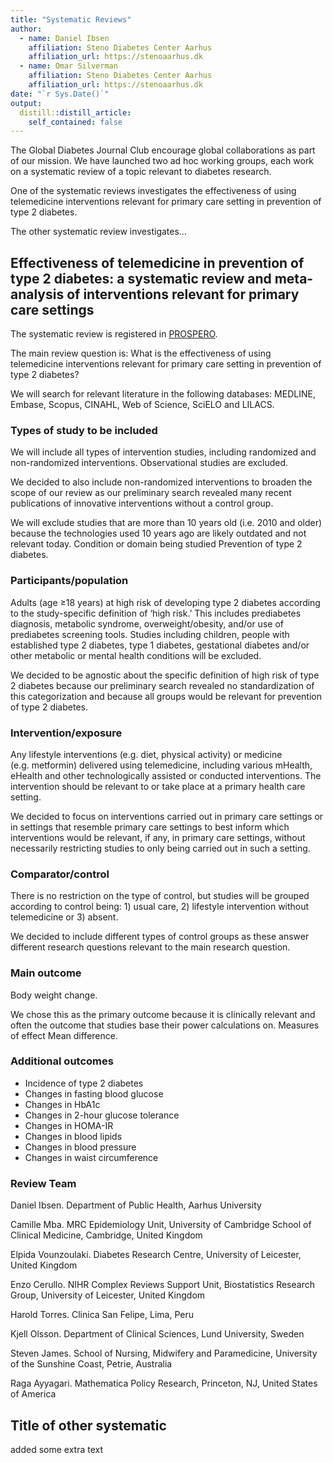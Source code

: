 ```yaml
---
title: "Systematic Reviews"
author:
  - name: Daniel Ibsen
    affiliation: Steno Diabetes Center Aarhus
    affiliation_url: https://stenoaarhus.dk
  - name: Omar Silverman
    affiliation: Steno Diabetes Center Aarhus
    affiliation_url: https://stenoaarhus.dk
date: "`r Sys.Date()`"
output:
  distill::distill_article:
    self_contained: false
---
```


The Global Diabetes Journal Club encourage global collaborations as part of our mission. We have launched two ad hoc working groups, each work on a systematic review of a topic relevant to diabetes research.

One of the systematic reviews investigates the effectiveness of using telemedicine interventions relevant for primary care setting in prevention of type 2 diabetes.

The other systematic review investigates...

## Effectiveness of telemedicine in prevention of type 2 diabetes: a systematic review and meta-analysis of interventions relevant for primary care settings
The systematic review is registered in [PROSPERO](https://www.crd.york.ac.uk/prospero/display_record.php?ID=CRD42020210829).

The main review question is: What is the effectiveness of using telemedicine interventions relevant for primary care setting in prevention of type 2 diabetes?

We will search for relevant literature in the following databases: MEDLINE, Embase, Scopus, CINAHL, Web of Science, SciELO and LILACS.

### Types of study to be included
We will include all types of intervention studies, including randomized and non-randomized interventions. Observational studies are excluded.

We decided to also include non-randomized interventions to broaden the scope of our review as our preliminary search revealed many recent publications of innovative interventions without a control group.

We will exclude studies that are more than 10 years old (i.e. 2010 and older) because the technologies used 10 years ago are likely outdated and not relevant today.
Condition or domain being studied
Prevention of type 2 diabetes.

### Participants/population
Adults (age ≥18 years) at high risk of developing type 2 diabetes according to the study-specific definition of ‘high risk.’ This includes prediabetes diagnosis, metabolic syndrome, overweight/obesity, and/or use of prediabetes screening tools. Studies including children, people with established type 2 diabetes, type 1 diabetes, gestational diabetes and/or other metabolic or mental health conditions will be excluded.

We decided to be agnostic about the specific definition of high risk of type 2 diabetes because our preliminary search revealed no standardization of this categorization and because all groups would be relevant for prevention of type 2 diabetes.

### Intervention/exposure
Any lifestyle interventions (e.g. diet, physical activity) or medicine (e.g. metformin) delivered using telemedicine, including various mHealth, eHealth and other technologically assisted or conducted interventions. The intervention should be relevant to or take place at a primary health care setting.

We decided to focus on interventions carried out in primary care settings or in settings that resemble primary care settings to best inform which interventions would be relevant, if any, in primary care settings, without necessarily restricting studies to only being carried out in such a setting.

### Comparator/control
There is no restriction on the type of control, but studies will be grouped according to control being: 1) usual care, 2) lifestyle intervention without telemedicine or 3) absent.

We decided to include different types of control groups as these answer different research questions relevant to the main research question.

### Main outcome
Body weight change.

We chose this as the primary outcome because it is clinically relevant and often the outcome that studies base their power calculations on.
Measures of effect
Mean difference.

### Additional outcomes
- Incidence of type 2 diabetes
- Changes in fasting blood glucose
- Changes in HbA1c
- Changes in 2-hour glucose tolerance
- Changes in HOMA-IR
- Changes in blood lipids
- Changes in blood pressure
- Changes in waist circumference

### Review Team
Daniel Ibsen. Department of Public Health, Aarhus University

Camille Mba. MRC Epidemiology Unit, University of Cambridge School of Clinical Medicine, Cambridge, United Kingdom

Elpida Vounzoulaki. Diabetes Research Centre, University of Leicester, United Kingdom

Enzo Cerullo. NIHR Complex Reviews Support Unit, Biostatistics Research Group, University of Leicester, United Kingdom

Harold Torres. Clinica San Felipe, Lima, Peru

Kjell Olsson. Department of Clinical Sciences, Lund University, Sweden

Steven James. School of Nursing, Midwifery and Paramedicine, University of the Sunshine Coast, Petrie, Australia

Raga Ayyagari. Mathematica Policy Research, Princeton, NJ, United States of America

## Title of other systematic

added some extra text






